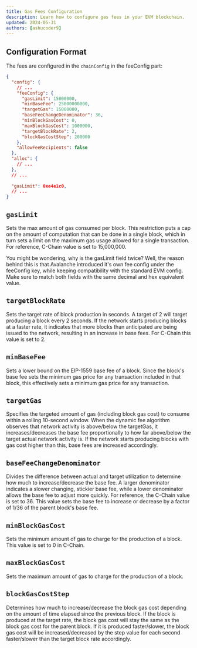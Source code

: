 ```yaml
---
title: Gas Fees Configuration
description: Learn how to configure gas fees in your EVM blockchain.
updated: 2024-05-31
authors: [ashucoder9]
---
```


## Configuration Format

The fees are configured in the `chainConfig` in the feeConfig part:

```json
{
  "config": {
    // ...
    "feeConfig": {
      "gasLimit": 15000000,
      "minBaseFee": 25000000000,
      "targetGas": 15000000,
      "baseFeeChangeDenominator": 36,
      "minBlockGasCost": 0,
      "maxBlockGasCost": 1000000,
      "targetBlockRate": 2,
      "blockGasCostStep": 200000
    },
    "allowFeeRecipients": false
  },
  "alloc": {
    // ...
  },
  // ...
    
  "gasLimit": 0xe4e1c0,
  // ...
}
```

## `gasLimit`

Sets the max amount of gas consumed per block. This restriction puts a cap on the amount of computation that can be done in a single block, which in turn sets a limit on the maximum gas usage allowed for a single transaction. For reference, C-Chain value is set to 15,000,000.

You might be wondering, why is the gasLimit field twice? Well, the reason behind this is that Avalanche introduced it's own fee config under the feeConfig key, while keeping compatibility with the standard EVM config. Make sure to match both fields with the same decimal and hex equivalent value.

## `targetBlockRate`

Sets the target rate of block production in seconds. A target of 2 will target producing a block every 2 seconds. If the network starts producing blocks at a faster rate, it indicates that more blocks than anticipated are being issued to the network, resulting in an increase in base fees. For C-Chain this value is set to 2.

## `minBaseFee`

Sets a lower bound on the EIP-1559 base fee of a block. Since the block's base fee sets the minimum gas price for any transaction included in that block, this effectively sets a minimum gas price for any transaction.

## `targetGas`

Specifies the targeted amount of gas (including block gas cost) to consume within a rolling 10-second window. When the dynamic fee algorithm observes that network activity is above/below the targetGas, it increases/decreases the base fee proportionally to how far above/below the target actual network activity is. If the network starts producing blocks with gas cost higher than this, base fees are increased accordingly.

## `baseFeeChangeDenominator`

Divides the difference between actual and target utilization to determine how much to increase/decrease the base fee. A larger denominator indicates a slower changing, stickier base fee, while a lower denominator allows the base fee to adjust more quickly. For reference, the C-Chain value is set to 36. This value sets the base fee to increase or decrease by a factor of 1/36 of the parent block's base fee.

## `minBlockGasCost`

Sets the minimum amount of gas to charge for the production of a block. This value is set to 0 in C-Chain.

## `maxBlockGasCost`

Sets the maximum amount of gas to charge for the production of a block.

## `blockGasCostStep`

Determines how much to increase/decrease the block gas cost depending on the amount of time elapsed since the previous block. If the block is produced at the target rate, the block gas cost will stay the same as the block gas cost for the parent block. If it is produced faster/slower, the block gas cost will be increased/decreased by the step value for each second faster/slower than the target block rate accordingly.